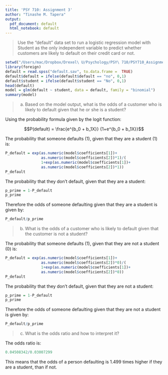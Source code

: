```yaml
---
title: 'PSY 710: Assignment 3'
author: "Tinashe M. Tapera"
output:
  pdf_document: default
  html_notebook: default
---
```


> Use the "default" data set to run a logistic regression model with Student as the only independent variable to predict whether customers are likely to default on their credit card or not.

```r
setwd("/Users/mac/Dropbox/Drexel\ U/Psychology/PSY\ 710/PSY710_Assignments")
library(foreign)
default = read.spss("default.sav", to.data.frame =  TRUE)
default$default = ifelse(default$default == "no", 0,1)
default$student = ifelse(default$student == "No", 0,1)
head(default)
model = glm(default ~ student, data = default, family = "binomial")
summary(model)
```

> a) Based on the model output, what is the odds of a customer who is likely to default given that he or she is a student?

Using the probability formula given by the logit function:

$$P(default) = \frac{e^{b_0 + b_1X}} {1+e^{b_0 + b_1X}}$$

The probability that someone defaults (1), given that they are a student (1) is:
```r
P_default = exp(as.numeric(model$coefficients[1])+
                as.numeric(model$coefficients[2])*1)/(
                1+exp(as.numeric(model$coefficients[1])+
                as.numeric(model$coefficients[2])*1))
P_default
```

The probability that they don't default, given that they are a student:
```r
p_prime = 1-P_default
p_prime
```

Therefore the odds of someone defaulting given that they are a student is given by:
```r
P_default/p_prime
```

> b) What is the odds of a customer who is likely to default given that the customer is not a student?

The probability that someone defaults (1), given that they are not a student (0) is:
```r
P_default = exp(as.numeric(model$coefficients[1])+
                as.numeric(model$coefficients[2])*0)/(
                1+exp(as.numeric(model$coefficients[1])+
                as.numeric(model$coefficients[2])*0))
P_default
```

The probability that they don't default, given that they are not a student:
```r
p_prime = 1-P_default
p_prime
```

Therefore the odds of someone defaulting given that they are not a student is given by:
```r
P_default/p_prime
```

> c) What is the odds ratio and how to interpret it?

The odds ratio is:
```r
0.04508342/0.03007299
```

This means that the odds of a person defaulting is 1.499 times higher if they are a student, than if not.